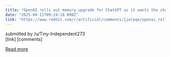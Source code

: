 ```yaml
---
title: "OpenAI rolls out memory upgrade for ChatGPT as it wants the chatbot to \"get to know you over your life\""
date: "2025-04-11T09:24:18.000Z"
link: "https://www.reddit.com/r/artificial/comments/1jwloqe/openai_rolls_out_memory_upgrade_for_chatgpt_as_it/"
---
```


submitted by    /u/Tiny-Independent273  
 [link]   [comments]

[Read more](https://www.reddit.com/r/artificial/comments/1jwloqe/openai_rolls_out_memory_upgrade_for_chatgpt_as_it/)
